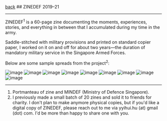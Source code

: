 <div className="heading">
<a className="back" href="/">back</a>
  ## ZINEDEF
  <span>2019–21</span>
</div>

---

ZINEDEF<sup>1</sup> is a 60-page zine documenting the moments, experiences, stories, and everything in between that I accumulated during my time in the army. 

Saddle-stitched with military provisions and printed on standard copier paper, I worked on it on and off for about two years—the duration of mandatory military service in the Singapore Armed Forces.  

Below are some sample spreads from the project<sup>2</sup>:

![image](https://yihui-work.s3.us-east-2.amazonaws.com/ZINEDEF_han.webp)
![image](https://yihui-work.s3.us-east-2.amazonaws.com/ZINEDEF_abc.webp)
![image](https://yihui-work.s3.us-east-2.amazonaws.com/ZINEDEF_milo.webp)
![image](https://yihui-work.s3.us-east-2.amazonaws.com/ZINEDEF_expiry.webp)
![image](https://yihui-work.s3.us-east-2.amazonaws.com/ZINEDEF_album.webp)
![image](https://yihui-work.s3.us-east-2.amazonaws.com/ZINEDEF_ok.webp)
![image](https://yihui-work.s3.us-east-2.amazonaws.com/ZINEDEF_eyes.webp)
![image](https://yihui-work.s3.us-east-2.amazonaws.com/ZINEDEF_ord.webp)
![image](https://yihui-work.s3.us-east-2.amazonaws.com/ZINEDEF_stories.webp)

---

1. Portmanteau of zine and MINDEF (Ministry of Defence Singapore).
2. I previously made a small batch of 20 zines and sold it to friends for charity. I don't plan to make anymore physical copies, but if you'd like a digital copy of ZINEDEF, please reach out to me via yyihui.hu (at) gmail (dot) com. I'd be more than happy to share one with you.
